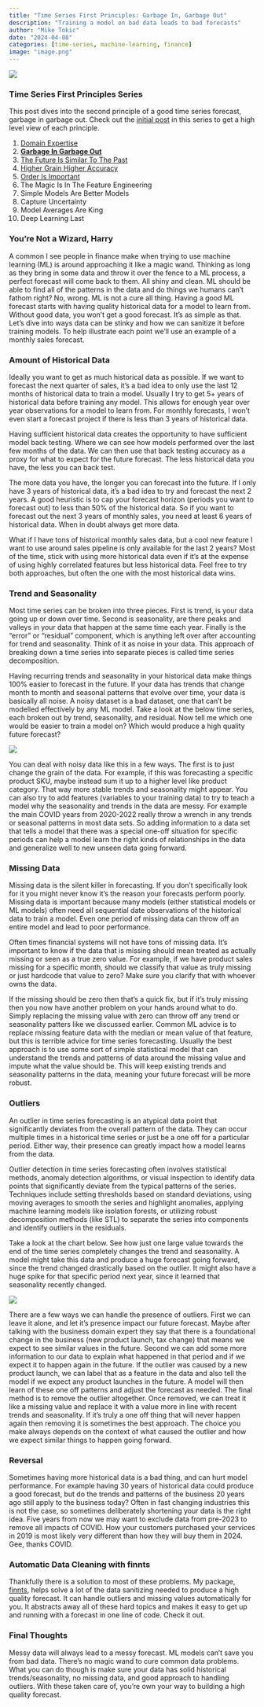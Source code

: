 ```yaml
---
title: "Time Series First Principles: Garbage In, Garbage Out"
description: "Training a model on bad data leads to bad forecasts"
author: "Mike Tokic"
date: "2024-04-08"
categories: [time-series, machine-learning, finance]
image: "image.png"
---
```


![](./image.png)

### Time Series First Principles Series

This post dives into the second principle of a good time series forecast, garbage in garbage out. Check out the [initial post](https://mftokic.github.io/posts/2024-03-26-time-series-first-principles-initial/) in this series to get a high level view of each principle. 

1. [Domain Expertise](https://mftokic.github.io/posts/2024-04-02-time-series-domain-expertise/)
2. [**Garbage In Garbage Out**](https://mftokic.github.io/posts/2024-04-08-time-series-garbage/)
3. [The Future Is Similar To The Past](https://mftokic.github.io/posts/2024-04-11-time-series-past-future/)
4. [Higher Grain Higher Accuracy](https://mftokic.github.io/posts/2024-04-18-time-series-grain/)
5. [Order Is Important](https://mftokic.github.io/posts/2024-04-23-time-series-order/)
6. The Magic Is In The Feature Engineering
7. Simple Models Are Better Models
8. Capture Uncertainty
9. Model Averages Are King
10. Deep Learning Last

### You're Not a Wizard, Harry

A common I see people in finance make when trying to use machine learning (ML) is around approaching it like a magic wand. Thinking as long as they bring in some data and throw it over the fence to a ML process, a perfect forecast will come back to them. All shiny and clean. ML should be able to find all of the patterns in the data and do things we humans can't fathom right? No, wrong. ML is not a cure all thing. Having a good ML forecast starts with having quality historical data for a model to learn from. Without good data, you won't get a good forecast. It's as simple as that. Let's dive into ways data can be stinky and how we can sanitize it before training models. To help illustrate each point we'll use an example of a monthly sales forecast.   

### Amount of Historical Data

Ideally you want to get as much historical data as possible. If we want to forecast the next quarter of sales, it's a bad idea to only use the last 12 months of historical data to train a model. Usually I try to get 5+ years of historical data before training any model. This allows for enough year over year observations for a model to learn from. For monthly forecasts, I won't even start a forecast project if there is less than 3 years of historical data. 

Having sufficient historical data creates the opportunity to have sufficient model back testing. Where we can see how models performed over the last few months of the data. We can then use that back testing accuracy as a proxy for what to expect for the future forecast. The less historical data you have, the less you can back test. 

The more data you have, the longer you can forecast into the future. If I only have 3 years of historical data, it's a bad idea to try and forecast the next 2 years. A good heuristic is to cap your forecast horizon (periods you want to forecast out) to less than 50% of the historical data. So if you want to forecast out the next 3 years of monthly sales, you need at least 6 years of historical data. When in doubt always get more data. 

What if I have tons of historical monthly sales data, but a cool new feature I want to use around sales pipeline is only available for the last 2 years? Most of the time, stick with using more historical data even if it's at the expense of using highly correlated features but less historical data. Feel free to try both approaches, but often the one with the most historical data wins. 

### Trend and Seasonality

Most time series can be broken into three pieces. First is trend, is your data going up or down over time. Second is seasonality, are there peaks and valleys in your data that happen at the same time each year. Finally is the "error" or "residual" component, which is anything left over after accounting for trend and seasonality. Think of it as noise in your data. This approach of breaking down a time series into separate pieces is called time series decomposition. 

Having recurring trends and seasonality in your historical data make things 100% easier to forecast in the future. If your data has trends that change month to month and seasonal patterns that evolve over time, your data is basically all noise. A noisy dataset is a bad dataset, one that can't be modelled effectively by any ML model. Take a look at the below time series, each broken out by trend, seasonality, and residual. Now tell me which one would be easier to train a model on? Which would produce a high quality future forecast? 

![](./chart1.png)

You can deal with noisy data like this in a few ways. The first is to just change the grain of the data. For example, if this was forecasting a specific product SKU, maybe instead sum it up to a higher level like product category. That way more stable trends and seasonality might appear. You can also try to add features (variables to your training data) to try to teach a model why the seasonality and trends in the data are messy. For example the main COVID years from 2020-2022 really throw a wrench in any trends or seasonal patterns in most data sets. So adding information to a data set that tells a model that there was a special one-off situation for specific periods can help a model learn the right kinds of relationships in the data and generalize well to new unseen data going forward. 

### Missing Data

Missing data is the silent killer in forecasting. If you don't specifically look for it you might never know it's the reason your forecasts perform poorly. Missing data is important because many models (either statistical models or ML models) often need all sequential date observations of the historical data to train a model. Even one period of missing data can throw off an entire model and lead to poor performance. 

Often times financial systems will not have tons of missing data. It's important to know if the data that is missing should mean treated as actually missing or seen as a true zero value. For example, if we have product sales missing for a specific month, should we classify that value as truly missing or just hardcode that value to zero? Make sure you clarify that with whoever owns the data. 

If the missing should be zero then that's a quick fix, but if it's truly missing then you now have another problem on your hands around what to do. Simply replacing the missing value with zero can throw off any trend or seasonality patters like we discussed earlier. Common ML advice is to replace missing feature data with the median or mean value of that feature, but this is terrible advice for time series forecasting. Usually the best approach is to use some sort of simple statistical model that can understand the trends and patterns of data around the missing value and impute what the value should be. This will keep existing trends and seasonality patterns in the data, meaning your future forecast will be more robust.  

### Outliers

An outlier in time series forecasting is an atypical data point that significantly deviates from the overall pattern of the data. They can occur multiple times in a historical time series or just be a one off for a particular period. Either way, their presence can greatly impact how a model learns from the data. 

Outlier detection in time series forecasting often involves statistical methods, anomaly detection algorithms, or visual inspection to identify data points that significantly deviate from the typical patterns of the series. Techniques include setting thresholds based on standard deviations, using moving averages to smooth the series and highlight anomalies, applying machine learning models like isolation forests, or utilizing robust decomposition methods (like STL) to separate the series into components and identify outliers in the residuals.

Take a look at the chart below. See how just one large value towards the end of the time series completely changes the trend and seasonality. A model might take this data and produce a huge forecast going forward, since the trend changed drastically based on the outlier. It might also have a huge spike for that specific period next year, since it learned that seasonality recently changed. 

![](./chart2.png) 

There are a few ways we can handle the presence of outliers. First we can leave it alone, and let it's presence impact our future forecast. Maybe after talking with the business domain expert they say that there is a foundational change in the business (new product launch, tax change) that means we expect to see similar values in the future. Second we can add some more information to our data to explain what happened in that period and if we expect it to happen again in the future. If the outlier was caused by a new product launch, we can label that as a feature in the data and also tell the model if we expect any product launches in the future. A model will then learn of these one off patterns and adjust the forecast as needed. The final method is to remove the outlier altogether. Once removed, we can treat it like a missing value and replace it with a value more in line with recent trends and seasonality. If it's truly a one off thing that will never happen again then removing it is sometimes the best approach. The choice you make always depends on the context of what caused the outlier and how we expect similar things to happen going forward. 

### Reversal

Sometimes having more historical data is a bad thing, and can hurt model performance. For example having 30 years of historical data could produce a good forecast, but do the trends and patterns of the business 20 years ago still apply to the business today? Often in fast changing industries this is not the case, so sometimes deliberately shortening your data is the right idea. Five years from now we may want to exclude data from pre-2023 to remove all impacts of COVID. How your customers purchased your services in 2019 is most likely very different than how they will buy them in 2024. Gee, thanks COVID. 

### Automatic Data Cleaning with finnts

Thankfully there is a solution to most of these problems. My package, [finnts](https://microsoft.github.io/finnts/index.html), helps solve a lot of the data sanitizing needed to produce a high quality forecast. It can handle outliers and missing values automatically for you. It abstracts away all of these hard topics and makes it easy to get up and running with a forecast in one line of code. Check it out. 

### Final Thoughts

Messy data will always lead to a messy forecast. ML models can't save you from bad data. There's no magic wand to cure common data problems. What you can do though is make sure your data has solid historical trends/seasonality, no missing data, and good approach to handling outliers. With these taken care of, you're own your way to building a high quality forecast. 
